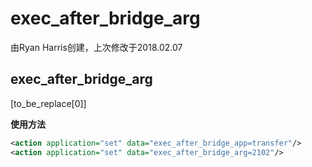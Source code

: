 # exec\_after\_bridge\_arg

由Ryan Harris创建，上次修改于2018.02.07

## exec\_after\_bridge\_arg
[to_be_replace[0]]

**使用方法**

```xml
<action application="set" data="exec_after_bridge_app=transfer"/>
<action application="set" data="exec_after_bridge_arg=2102"/>
```